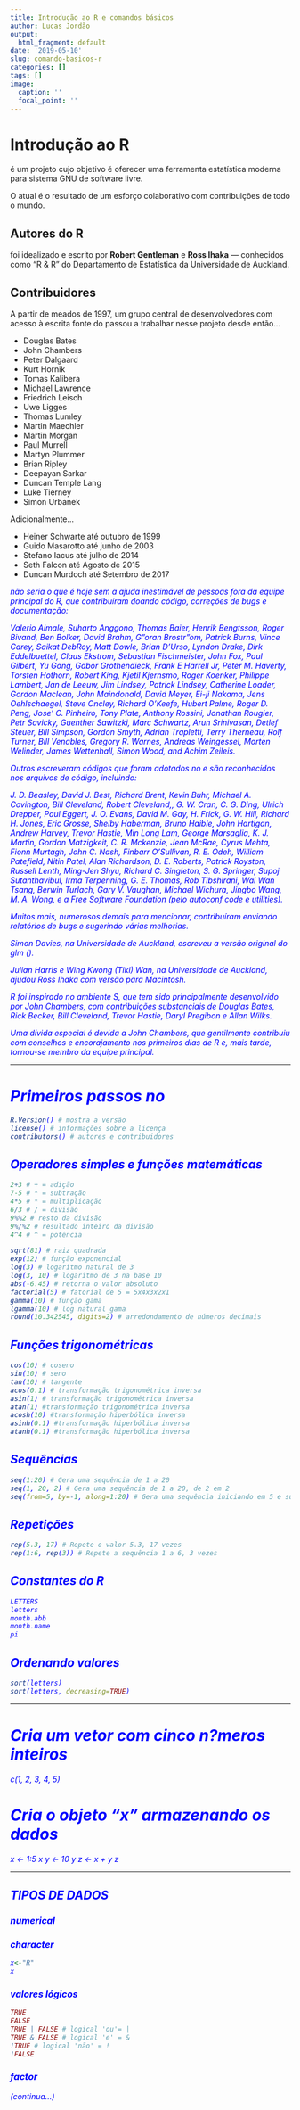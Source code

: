 ```yaml
---
title: Introdução ao R e comandos básicos
author: Lucas Jordão
output:
  html_fragment: default
date: '2019-05-10'
slug: comando-basicos-r
categories: []
tags: []
image:
  caption: ''
  focal_point: ''
---
```


# Introdução ao R

<i class="fab fa-r-project" style="color:blue"></i> é um projeto cujo objetivo é oferecer uma ferramenta estatística moderna para sistema GNU de software livre.

O atual <i class="fab fa-r-project" style="color:blue"></i> é o resultado de um esforço colaborativo com contribuições de todo o mundo.


## Autores do R

<i class="fab fa-r-project" style="color:blue"></i> foi idealizado e escrito por **Robert Gentleman** e **Ross Ihaka** — conhecidos como "R & R" do Departamento de Estatística da Universidade de Auckland.

## Contribuidores

A partir de meados de 1997, um grupo central de desenvolvedores com acesso à escrita fonte do <i class="fab fa-r-project" style="color:blue"></i> passou a trabalhar nesse projeto desde então...

- Douglas Bates  
- John Chambers  
- Peter Dalgaard  
- Kurt Hornik  
- Tomas Kalibera  
- Michael Lawrence  
- Friedrich Leisch  
- Uwe Ligges  
- Thomas Lumley  
- Martin Maechler  
- Martin Morgan  
- Paul Murrell  
- Martyn Plummer  
- Brian Ripley  
- Deepayan Sarkar  
- Duncan Temple Lang  
- Luke Tierney  
- Simon Urbanek  

Adicionalmente...  

- Heiner Schwarte até outubro de 1999  
- Guido Masarotto até junho de 2003  
- Stefano Iacus até julho de 2014  
- Seth Falcon até Agosto de 2015  
- Duncan Murdoch até Setembro de 2017  

<i class="fab fa-r-project" style="color:blue"> não seria o que é hoje sem a ajuda inestimável de pessoas fora da equipe principal do R, que contribuíram doando código, correções de bugs e documentação:

Valerio Aimale, Suharto Anggono, Thomas Baier, Henrik Bengtsson, Roger Bivand,
Ben Bolker, David Brahm, G"oran Brostr"om, Patrick Burns, Vince Carey,
Saikat DebRoy, Matt Dowle, Brian D'Urso, Lyndon Drake, Dirk Eddelbuettel,
Claus Ekstrom, Sebastian Fischmeister, John Fox, Paul Gilbert,
Yu Gong, Gabor Grothendieck, Frank E Harrell Jr, Peter M. Haverty,
Torsten Hothorn, Robert King, Kjetil Kjernsmo, Roger Koenker, Philippe Lambert,
Jan de Leeuw, Jim Lindsey, Patrick Lindsey, Catherine Loader,
Gordon Maclean, John Maindonald, David Meyer, Ei-ji Nakama,
Jens Oehlschaegel, Steve Oncley, Richard O'Keefe, Hubert Palme,
Roger D. Peng, Jose' C. Pinheiro, Tony Plate, Anthony Rossini,
Jonathan Rougier, Petr Savicky, Guenther Sawitzki, Marc Schwartz,
Arun Srinivasan, Detlef Steuer, Bill Simpson, Gordon Smyth, Adrian Trapletti,
Terry Therneau, Rolf Turner, Bill Venables, Gregory R. Warnes,
Andreas Weingessel, Morten Welinder, James Wettenhall, Simon Wood, and
Achim Zeileis.

Outros escreveram códigos que foram adotados no <i class="fab fa-r-project" style="color:blue"> e são reconhecidos nos arquivos de código, incluindo:

J. D. Beasley, David J. Best, Richard Brent, Kevin Buhr, Michael
A. Covington, Bill Cleveland, Robert Cleveland,, G. W. Cran,
C. G. Ding, Ulrich Drepper, Paul Eggert, J. O. Evans, David M. Gay,
H. Frick, G. W. Hill, Richard H. Jones, Eric Grosse, Shelby Haberman,
Bruno Haible, John Hartigan, Andrew Harvey, Trevor Hastie, Min Long
Lam, George Marsaglia, K. J. Martin, Gordon Matzigkeit,
C. R. Mckenzie, Jean McRae, Cyrus Mehta, Fionn Murtagh, John C. Nash,
Finbarr O'Sullivan, R. E. Odeh, William Patefield, Nitin Patel, Alan
Richardson, D. E. Roberts, Patrick Royston, Russell Lenth, Ming-Jen
Shyu, Richard C. Singleton, S. G. Springer, Supoj Sutanthavibul, Irma
Terpenning, G. E. Thomas, Rob Tibshirani, Wai Wan Tsang, Berwin
Turlach, Gary V. Vaughan, Michael Wichura, Jingbo Wang, M. A. Wong,
e a Free Software Foundation (pelo *autoconf code* e *utilities*).

Muitos mais, numerosos demais para mencionar, contribuíram enviando relatórios de bugs e sugerindo várias melhorias.

Simon Davies, na Universidade de Auckland, escreveu a versão original do glm ().

Julian Harris e Wing Kwong (Tiki) Wan, na Universidade de
Auckland, ajudou Ross Ihaka com versão para Macintosh.

R foi inspirado no ambiente S, que tem sido principalmente
desenvolvido por John Chambers, com contribuições substanciais de Douglas Bates, Rick Becker, Bill Cleveland, Trevor Hastie, Daryl Pregibon e Allan Wilks.

Uma dívida especial é devida a John Chambers, que gentilmente contribuiu com conselhos e encorajamento nos primeiros dias de R e, mais tarde, tornou-se membro da equipe principal.

---

# Primeiros passos no <i class="fab fa-r-project" style="color:blue"></i>

```r
R.Version() # mostra a versão
license() # informações sobre a licença
contributors() # autores e contribuidores
```

## Operadores simples e funções matemáticas
```r
2+3 # + = adição
7-5 # * = subtração
4*5 # * = multiplicação
6/3 # / = divisão
9%%2 # resto da divisão
9%/%2 # resultado inteiro da divisão
4^4 # ^ = potência

sqrt(81) # raiz quadrada
exp(12) # função exponencial
log(3) # logaritmo natural de 3
log(3, 10) # logaritmo de 3 na base 10
abs(-6.45) # retorna o valor absoluto
factorial(5) # fatorial de 5 = 5x4x3x2x1
gamma(10) # função gama
lgamma(10) # log natural gama
round(10.342545, digits=2) # arredondamento de números decimais
```

## Funções trigonométricas
```r
cos(10) # coseno
sin(10) # seno
tan(10) # tangente
acos(0.1) # transformação trigonométrica inversa
asin(1) # transformação trigonométrica inversa
atan(1) #transformação trigonométrica inversa
acosh(10) #transformação hiperbólica inversa
asinh(0.1) #transformação hiperbólica inversa
atanh(0.1) #transformação hiperbólica inversa
```


## Sequências
```r
seq(1:20) # Gera uma sequência de 1 a 20
seq(1, 20, 2) # Gera uma sequência de 1 a 20, de 2 em 2
seq(from=5, by=-1, along=1:20) # Gera uma sequência iniciando em 5 e subtraindo -1, 20 vezes
```

## Repetições
```r
rep(5.3, 17) # Repete o valor 5.3, 17 vezes
rep(1:6, rep(3)) # Repete a sequência 1 a 6, 3 vezes
```

## Constantes do R
```r
LETTERS
letters
month.abb
month.name
pi
```

## Ordenando valores
```r
sort(letters)
sort(letters, decreasing=TRUE)
```

---

# Cria um vetor com cinco n?meros inteiros
c(1, 2, 3, 4, 5)

# Cria o objeto "x" armazenando os dados
x <- 1:5
x
y <- 10
y
z <- x + y
z

---

## TIPOS DE DADOS

### numerical


### character
```r
x<-"R"
x
```

### valores lógicos
```r
TRUE
FALSE
TRUE | FALSE # logical 'ou'= |
TRUE & FALSE # logical 'e' = &
!TRUE # logical 'não' = !
!FALSE
```

### factor

(continua...)